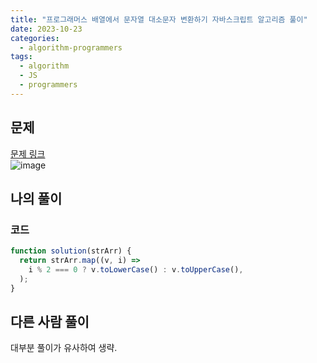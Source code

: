 ```yaml
---
title: "프로그래머스 배열에서 문자열 대소문자 변환하기 자바스크립트 알고리즘 풀이"
date: 2023-10-23
categories:
  - algorithm-programmers
tags:
  - algorithm
  - JS
  - programmers
---
```


## 문제

[문제 링크](https://school.programmers.co.kr/learn/courses/30/lessons/181875)  
![image](https://github.com/makepin2r/TIL/assets/39889583/b015706d-115b-419a-8ee2-9695860c66de)

## 나의 풀이

### 코드

```javascript
function solution(strArr) {
  return strArr.map((v, i) =>
    i % 2 === 0 ? v.toLowerCase() : v.toUpperCase(),
  );
}
```

## 다른 사람 풀이

대부분 풀이가 유사하여 생략.
